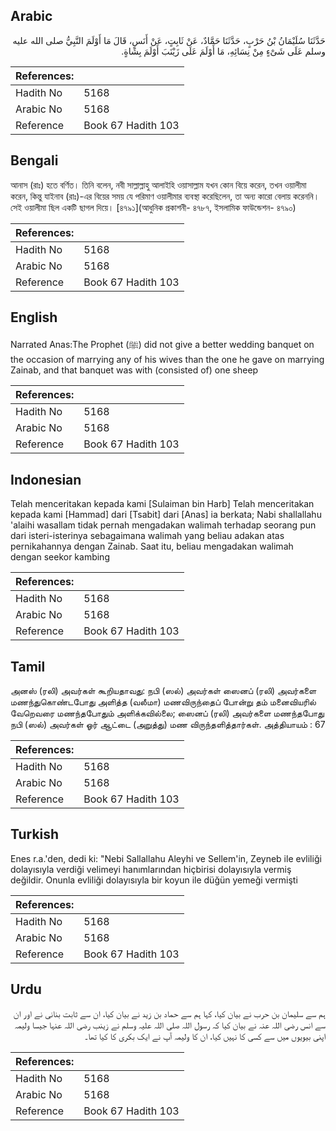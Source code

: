## Arabic


<div dir="rtl" lang="ar" style={{fontSize:'larger',backgroundColor:'#f8f9fa',padding:20}}>
حَدَّثَنَا سُلَيْمَانُ بْنُ حَرْبٍ، حَدَّثَنَا حَمَّادٌ، عَنْ ثَابِتٍ، عَنْ أَنَسٍ، قَالَ مَا أَوْلَمَ النَّبِيُّ صلى الله عليه وسلم عَلَى شَىْءٍ مِنْ نِسَائِهِ، مَا أَوْلَمَ عَلَى زَيْنَبَ أَوْلَمَ بِشَاةٍ‏.‏
</div>
<div style={{backgroundColor:'#f8f9fa',padding:20, marginBottom: 10}}><table> <thead> <tr> <th>References:</th> <th></th> </tr> </thead> <tbody><tr><td>Hadith No</td><td>5168</td></tr><tr><td>Arabic No</td><td>5168</td></tr><tr><td>Reference</td><td>Book 67 Hadith 103</td></tr></tbody></table></div>

## Bengali


<div dir="ltr" lang="bn" style={{fontSize:'larger',backgroundColor:'#f8f9fa',padding:20}}>
আনাস (রাঃ) হতে বর্ণিত। তিনি বলেন, নবী সাল্লাল্লাহু আলাইহি ওয়াসাল্লাম যখন কোন বিয়ে করেন, তখন ওয়ালীমা করেন, কিন্তু যাইনাব (রাঃ)-এর বিয়ের সময় যে পরিমাণ ওয়ালীমার ব্যবস্থা করেছিলেন, তা অন্য কারো বেলায় করেননি। সেই ওয়ালীমা ছিল একটি ছাগল দিয়ে। [৪৭৯১](আধুনিক প্রকাশনী- ৪৭৮৭, ইসলামিক ফাউন্ডেশন- ৪৭৯০)
</div>
<div style={{backgroundColor:'#f8f9fa',padding:20, marginBottom: 10}}><table> <thead> <tr> <th>References:</th> <th></th> </tr> </thead> <tbody><tr><td>Hadith No</td><td>5168</td></tr><tr><td>Arabic No</td><td>5168</td></tr><tr><td>Reference</td><td>Book 67 Hadith 103</td></tr></tbody></table></div>

## English


<div dir="ltr" lang="en" style={{fontSize:'larger',backgroundColor:'#f8f9fa',padding:20}}>
Narrated Anas:The Prophet (ﷺ) did not give a better wedding banquet on the occasion of marrying any of his wives than the one he gave on marrying Zainab, and that banquet was with (consisted of) one sheep
</div>
<div style={{backgroundColor:'#f8f9fa',padding:20, marginBottom: 10}}><table> <thead> <tr> <th>References:</th> <th></th> </tr> </thead> <tbody><tr><td>Hadith No</td><td>5168</td></tr><tr><td>Arabic No</td><td>5168</td></tr><tr><td>Reference</td><td>Book 67 Hadith 103</td></tr></tbody></table></div>

## Indonesian


<div dir="ltr" lang="id" style={{fontSize:'larger',backgroundColor:'#f8f9fa',padding:20}}>
Telah menceritakan kepada kami [Sulaiman bin Harb] Telah menceritakan kepada kami [Hammad] dari [Tsabit] dari [Anas] ia berkata; Nabi shallallahu 'alaihi wasallam tidak pernah mengadakan walimah terhadap seorang pun dari isteri-isterinya sebagaimana walimah yang beliau adakan atas pernikahannya dengan Zainab. Saat itu, beliau mengadakan walimah dengan seekor kambing
</div>
<div style={{backgroundColor:'#f8f9fa',padding:20, marginBottom: 10}}><table> <thead> <tr> <th>References:</th> <th></th> </tr> </thead> <tbody><tr><td>Hadith No</td><td>5168</td></tr><tr><td>Arabic No</td><td>5168</td></tr><tr><td>Reference</td><td>Book 67 Hadith 103</td></tr></tbody></table></div>

## Tamil


<div dir="ltr" lang="ta" style={{fontSize:'larger',backgroundColor:'#f8f9fa',padding:20}}>
அனஸ் (ரலி) அவர்கள் கூறியதாவது: நபி (ஸல்) அவர்கள் ஸைனப் (ரலி) அவர்களை மணந்துகொண்டபோது அளித்த (வலீமா) மணவிருந்தைப் போன்று தம் மனைவியரில் வேறெவரை மணந்தபோதும் அளிக்கவில்லை; ஸைனப் (ரலி) அவர்களை மணந்தபோது நபி (ஸல்) அவர்கள் ஓர் ஆட்டை (அறுத்து) மண விருந்தளித்தார்கள். அத்தியாயம் : 67
</div>
<div style={{backgroundColor:'#f8f9fa',padding:20, marginBottom: 10}}><table> <thead> <tr> <th>References:</th> <th></th> </tr> </thead> <tbody><tr><td>Hadith No</td><td>5168</td></tr><tr><td>Arabic No</td><td>5168</td></tr><tr><td>Reference</td><td>Book 67 Hadith 103</td></tr></tbody></table></div>

## Turkish


<div dir="ltr" lang="tr" style={{fontSize:'larger',backgroundColor:'#f8f9fa',padding:20}}>
Enes r.a.'den, dedi ki: "Nebi Sallallahu Aleyhi ve Sellem'in, Zeyneb ile evliliği dolayısıyla verdiği velimeyi hanımlarından hiçbirisi dolayısıyla vermiş değildir. Onunla evliliği dolayısıyla bir koyun ile düğün yemeği vermişti
</div>
<div style={{backgroundColor:'#f8f9fa',padding:20, marginBottom: 10}}><table> <thead> <tr> <th>References:</th> <th></th> </tr> </thead> <tbody><tr><td>Hadith No</td><td>5168</td></tr><tr><td>Arabic No</td><td>5168</td></tr><tr><td>Reference</td><td>Book 67 Hadith 103</td></tr></tbody></table></div>

## Urdu


<div dir="rtl" lang="ur" style={{fontSize:'larger',backgroundColor:'#f8f9fa',padding:20}}>
ہم سے سلیمان بن حرب نے بیان کیا، کہا ہم سے حماد بن زید نے بیان کیا، ان سے ثابت بنانی نے اور ان سے انس رضی اللہ عنہ نے بیان کیا کہ رسول اللہ صلی اللہ علیہ وسلم نے زینب رضی اللہ عنہا جیسا ولیمہ اپنی بیویوں میں سے کسی کا نہیں کیا، ان کا ولیمہ آپ نے ایک بکری کا کیا تھا۔
</div>
<div style={{backgroundColor:'#f8f9fa',padding:20, marginBottom: 10}}><table> <thead> <tr> <th>References:</th> <th></th> </tr> </thead> <tbody><tr><td>Hadith No</td><td>5168</td></tr><tr><td>Arabic No</td><td>5168</td></tr><tr><td>Reference</td><td>Book 67 Hadith 103</td></tr></tbody></table></div>